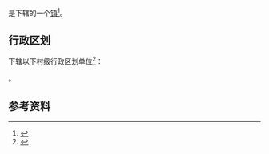{{中国乡级行政区|46/90/24/104/000}}

'''{{PAGENAMEBASE}}'''是{{PRC admin/fullname|46/90/24/104/000|3}}下辖的一个[[行政建制镇|镇]]<ref>{{PRC admin/ref sgc|{{PRC admin/parent|46/90/24/104/000}}}}</ref>。

== 行政区划 ==
{{PAGENAMEBASE}}下辖以下村级行政区划单位<ref>{{PRC admin/ref sgc|46/90/24/104/000}}</ref>：

{{PRC admin/children|46/90/24/104/000}}。

== 参考资料 ==
{{reflist}}

{{PRC admin/navcat|46/90/24/104/000}}
{{海南行政区划小作品}}